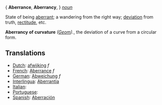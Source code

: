 { '''Aberrance''', '''Aberrancy''', } ''[[noun (part of speech)|noun]]''

State of being [[aberrant]]; a wandering from the right way; [[deviation]] from truth, [[rectitude]], etc.

'''Aberrancy of curvature''' ''([[Geom (subject)|Geom]]).'', the deviation of a curve from a circular form.

==Translations==
* [[Dutch]]: [[afwijking]] ''f''
* [[French]]: [[Aberrance]] ''f''
* [[German]]: [[Abweichung]] ''f''
* [[Interlingua]]: [[Aberrantia]]
* [[Italian]]: [[]]
* [[Portuguese]]: [[]]
* [[Spanish]]: [[Aberración]]